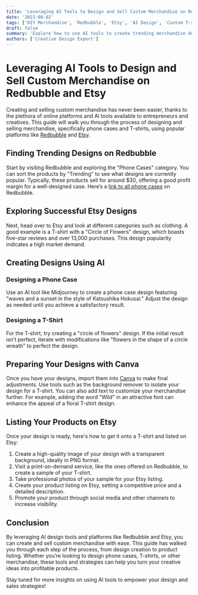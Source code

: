 ```yaml
---
title: 'Leveraging AI Tools to Design and Sell Custom Merchandise on Redbubble and Etsy'
date: '2023-08-02'
tags: ['DIY Merchandise', 'Redbubble', 'Etsy', 'AI Design', 'Custom T-shirts', 'Phone Cases']
draft: false
summary: 'Explore how to use AI tools to create trending merchandise designs and successfully sell them on platforms like Redbubble and Etsy. This guide provides a comprehensive walkthrough, from design creation to listing products for sale.'
authors: ['Creative Design Expert']
---
```


# Leveraging AI Tools to Design and Sell Custom Merchandise on Redbubble and Etsy

Creating and selling custom merchandise has never been easier, thanks to the plethora of online platforms and AI tools available to entrepreneurs and creatives. This guide will walk you through the process of designing and selling merchandise, specifically phone cases and T-shirts, using popular platforms like [Redbubble](https://www.redbubble.com) and [Etsy](https://www.etsy.com).

## Finding Trending Designs on Redbubble

Start by visiting Redbubble and exploring the "Phone Cases" category. You can sort the products by "Trending" to see what designs are currently popular. Typically, these products sell for around $30, offering a good profit margin for a well-designed case. Here’s a [link to all phone cases](https://www.redbubble.com/shop/phone-cases) on Redbubble.

## Exploring Successful Etsy Designs

Next, head over to Etsy and look at different categories such as clothing. A good example is a T-shirt with a "Circle of Flowers" design, which boasts five-star reviews and over 13,000 purchases. This design popularity indicates a high market demand.

## Creating Designs Using AI

### Designing a Phone Case

Use an AI tool like Midjourney to create a phone case design featuring "waves and a sunset in the style of Katsushika Hokusai." Adjust the design as needed until you achieve a satisfactory result.

### Designing a T-Shirt

For the T-shirt, try creating a "circle of flowers" design. If the initial result isn’t perfect, iterate with modifications like "flowers in the shape of a circle wreath" to perfect the design.

## Preparing Your Designs with Canva

Once you have your designs, import them into [Canva](https://www.canva.com) to make final adjustments. Use tools such as the background remover to isolate your design for a T-shirt. You can also add text to customize your merchandise further. For example, adding the word "Wild" in an attractive font can enhance the appeal of a floral T-shirt design.

## Listing Your Products on Etsy

Once your design is ready, here's how to get it onto a T-shirt and listed on Etsy:
1. Create a high-quality image of your design with a transparent background, ideally in PNG format.
2. Visit a print-on-demand service, like the ones offered on Redbubble, to create a sample of your T-shirt.
3. Take professional photos of your sample for your Etsy listing.
4. Create your product listing on Etsy, setting a competitive price and a detailed description.
5. Promote your product through social media and other channels to increase visibility.

## Conclusion

By leveraging AI design tools and platforms like Redbubble and Etsy, you can create and sell custom merchandise with ease. This guide has walked you through each step of the process, from design creation to product listing. Whether you’re looking to design phone cases, T-shirts, or other merchandise, these tools and strategies can help you turn your creative ideas into profitable products.

Stay tuned for more insights on using AI tools to empower your design and sales strategies!
